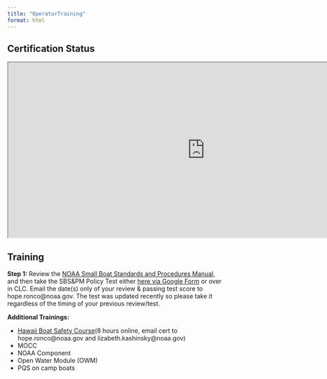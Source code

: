 ```yaml
---
title: "OperatorTraining"
format: html
---
```


## Certification Status

<iframe width="900" height="400" src="https://docs.google.com/spreadsheets/d/1gJ5pC-AN7arpvw6b22mn3KIFUN18pQW-/edit?usp=sharing&amp;ouid=111160936144270501572&amp;rtpof=true&amp;sd=true;headers=false">

</iframe>

## Training

**Step 1:**  Review the [NOAA Small Boat Standards and Procedures Manual](https://drive.google.com/file/d/1jgDs4ywqKSD_fk4wWVu4S_iZJNfNVMz5/view?usp=sharing){.external target="_blank"}, and then take the SBS&PM Policy Test either [here via Google Form](https://docs.google.com/forms/d/e/1FAIpQLSf-DPUyR-KcxYyGpe7WJR0YY2teEKpGGuEE5EJuK07IB91klQ/viewform){.external target="_blank"} or over in CLC. Email the date(s) only of your review & passing test score to hope.ronco\@noaa.gov. The test was updated recently so please take it regardless of the timing of your previous review/test.

**Additional Trainings:**

-   [Hawaii Boat Safety Course](https://www.boatus.org/hawaii){.external target="_blank"}(8 hours online, email cert to hope.ronco\@noaa.gov and lizabeth.kashinsky\@noaa.gov)
-   MOCC
-   NOAA Component
-   Open Water Module (OWM)
-   PQS on camp boats

